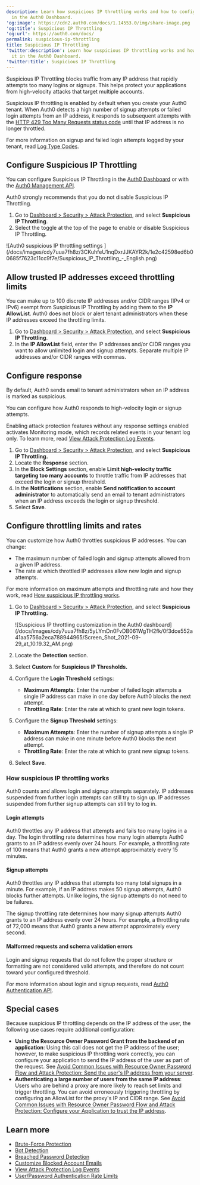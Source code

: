 ```yaml
---
description: Learn how suspicious IP throttling works and how to configure it
  in the Auth0 Dashboard.
'og:image': https://cdn2.auth0.com/docs/1.14553.0/img/share-image.png
'og:title': Suspicious IP Throttling
'og:url': https://auth0.com/docs/
permalink: suspicious-ip-throttling
title: Suspicious IP Throttling
'twitter:description': Learn how suspicious IP throttling works and how to configure
  it in the Auth0 Dashboard.
'twitter:title': Suspicious IP Throttling
---
```

<Tooltip tip="Suspicious IP Throttling: Form of attack protection that protects your tenant against suspicious logins targeting too many accounts from a single IP address." cta="View Glossary" href="/docs/glossary?term=Suspicious+IP+Throttling">Suspicious IP Throttling</Tooltip> blocks traffic from any IP address that rapidly attempts too many logins or signups. This helps protect your applications from high-velocity attacks that target multiple accounts.

Suspicious IP throttling is enabled by default when you create your Auth0 tenant. When Auth0 detects a high number of signup attempts or failed login attempts from an IP address, it responds to subsequent attempts with the [HTTP 429 Too Many Requests status code](https://developer.mozilla.org/en-US/docs/Web/HTTP/Status/429) until that IP address is no longer throttled.

For more information on signup and failed login attempts logged by your tenant, read [Log Type Codes](/docs/deploy-monitor/logs/log-event-type-codes).

## Configure Suspicious IP Throttling

You can configure Suspicious IP Throttling in the [Auth0 Dashboard](https://manage.auth0.com/#) or with the [Auth0 Management API](https://auth0.com/docs/api/management/v2/attack-protection/patch-suspicious-ip-throttling).

<Warning>

Auth0 strongly recommends that you do not disable Suspicious IP Throttling.

</Warning>

1. Go to [Dashboard > Security > Attack Protection](https://manage.auth0.com/#/security/attack-protection), and select **Suspicious IP Throttling**.
2. Select the toggle at the top of the page to enable or disable Suspicious IP Throttling.

<Frame>![Auth0 suspicious IP throttling settings ](/docs/images/cdy7uua7fh8z/3CKuhfeU1nqDxrJJKAYR2k/1e2c42598ed6b00685f7623c11cc9f7e/Suspicious_IP_Throttling_-_English.png)</Frame>

## Allow trusted IP addresses exceed throttling limits

You can make up to 100 discrete IP addresses and/or CIDR ranges (IPv4 or IPv6) exempt from Suspicious IP Throttling by adding them to the **IP AllowList**. Auth0 does not block or alert tenant administrators when these IP addresses exceed the throttling limits.

1. Go to [Dashboard > Security > Attack Protection](https://manage.auth0.com/#/security/attack-protection), and select **Suspicious IP Throttling**.
2. In the **IP AllowList** field, enter the IP addresses and/or CIDR ranges you want to allow unlimited login and signup attempts. Separate multiple IP addresses and/or CIDR ranges with commas.

## Configure response

By default, Auth0 sends email to tenant administrators when an IP address is marked as suspicious.

You can configure how Auth0 responds to high-velocity login or signup attempts.

<Warning>

Enabling attack protection features without any response settings enabled activates Monitoring mode, which records related events in your tenant log only. To learn more, read [View Attack Protection Log Events](/docs/secure/attack-protection/view-attack-protection-events).

</Warning>

1. Go to [Dashboard > Security > Attack Protection](https://manage.auth0.com/#/security/attack-protection), and select **Suspicious IP Throttling.**
2. Locate the **Response** section.
3. In the **Block Settings** section, enable **Limit high-velocity traffic targeting too many accounts** to throttle traffic from IP addresses that exceed the login or signup threshold.
4. In the **Notifications** section, enable **Send notification to account administrator** to automatically send an email to tenant administrators when an IP address exceeds the login or signup threshold.
5. Select **Save**.

## Configure throttling limits and rates

You can customize how Auth0 throttles suspicious IP addresses. You can change:

* The maximum number of failed login and signup attempts allowed from a given IP address.
* The rate at which throttled IP addresses allow new login and signup attempts.

For more information on maximum attempts and throttling rate and how they work, read [How suspicious IP throttling works](#how-suspicious-ip-throttling-works).

1. Go to [Dashboard > Security > Attack Protection](https://manage.auth0.com/#/security/attack-protection), and select **Suspicious IP Throttling.**

   <Frame>![Suspicious IP throttling customization in the Auth0 dashboard](/docs/images/cdy7uua7fh8z/5yLYmDn0FvDB061WgTH2fk/0f3dce552a41aa5756a2eca788944965/Screen_Shot_2021-09-29_at_10.19.32_AM.png)</Frame>
2. Locate the **Detection** section.
3. Select **Custom** for **Suspicious IP Thresholds.**
4. Configure the **Login Threshold** settings:

   * **Maximum Attempts**: Enter the number of failed login attempts a single IP address can make in one day before Auth0 blocks the next attempt.
   * **Throttling Rate**: Enter the rate at which to grant new login tokens.
5. Configure the **Signup Threshold** settings:

   * **Maximum Attempts**: Enter the number of signup attempts a single IP address can make in one minute before Auth0 blocks the next attempt.
   * **Throttling Rate**: Enter the rate at which to grant new signup tokens.
6. Select **Save**.

### How suspicious IP throttling works

Auth0 counts and allows login and signup attempts separately. IP addresses suspended from further login attempts can still try to sign up. IP addresses suspended from further signup attempts can still try to log in.

#### Login attempts

Auth0 throttles any IP address that attempts and fails too many logins in a day. The login throttling rate determines how many login attempts Auth0 grants to an IP address evenly over 24 hours. For example, a throttling rate of 100 means that Auth0 grants a new attempt approximately every 15 minutes.

#### Signup attempts

Auth0 throttles any IP address that attempts too many total signups in a minute. For example, if an IP address makes 50 signup attempts, Auth0 blocks further attempts. Unlike logins, the signup attempts do not need to be failures.

The signup throttling rate determines how many signup attempts Auth0 grants to an IP address evenly over 24 hours. For example, a throttling rate of 72,000 means that Auth0 grants a new attempt approximately every second.

#### Malformed requests and schema validation errors

Login and signup requests that do not follow the proper structure or formatting are not considered valid attempts, and therefore do not count toward your configured threshold.

For more information about login and signup requests, read [Auth0 Authentication API](https://auth0.com/docs/api/authentication).

## Special cases

Because suspicious IP throttling depends on the IP address of the user, the following use cases require additional configuration:

* **Using the <Tooltip tip="Resource Owner: Entity (such as a user or application) capable of granting access to a protected resource." cta="View Glossary" href="/docs/glossary?term=Resource+Owner">Resource Owner</Tooltip> Password Grant from the backend of an application**: Using this call does not get the IP address of the user; however, to make suspicious IP throttling work correctly, you can configure your application to send the IP address of the user as part of the request. See [Avoid Common Issues with Resource Owner Password Flow and Attack Protection: Send the user's IP address from your server](/docs/get-started/authentication-and-authorization-flow/resource-owner-password-flow/avoid-common-issues-with-resource-owner-password-flow-and-attack-protection).
* **Authenticating a large number of users from the same IP address**: Users who are behind a proxy are more likely to reach set limits and trigger throttling. You can avoid erroneously triggering throttling by configuring an AllowList for the proxy's IP and CIDR range. See [Avoid Common Issues with Resource Owner Password Flow and Attack Protection: Configure your Application to trust the IP address](/docs/get-started/authentication-and-authorization-flow/resource-owner-password-flow/avoid-common-issues-with-resource-owner-password-flow-and-attack-protection).

## Learn more

* [Brute-Force Protection](/docs/secure/attack-protection/brute-force-protection)
* [Bot Detection](/docs/secure/attack-protection/bot-detection)
* [Breached Password Detection](/docs/secure/attack-protection/breached-password-detection)
* [Customize Blocked Account Emails](/docs/customize/email/customize-blocked-account-emails)
* [View Attack Protection Log Events](/docs/secure/attack-protection/view-attack-protection-events)
* [User/Password Authentication Rate Limits](/docs/troubleshoot/customer-support/operational-policies/rate-limit-policy/database-connections-rate-limits)